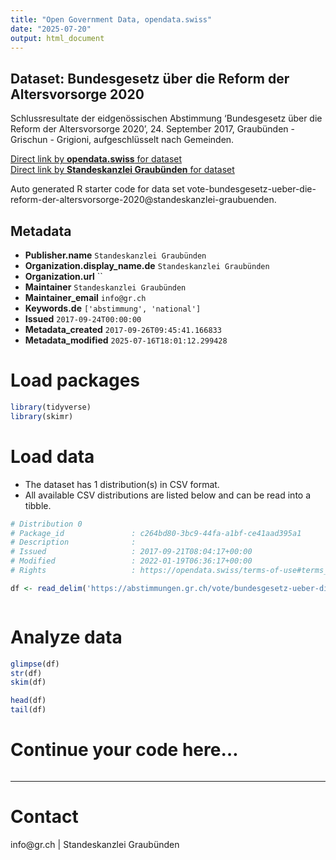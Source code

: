 ```yaml
---
title: "Open Government Data, opendata.swiss"
date: "2025-07-20"
output: html_document
---
```


## Dataset: Bundesgesetz über die Reform der Altersvorsorge 2020

Schlussresultate der eidgenössischen Abstimmung 'Bundesgesetz über die Reform der Altersvorsorge 2020', 24. September 2017, Graubünden - Grischun - Grigioni, aufgeschlüsselt nach Gemeinden.

[Direct link by **opendata.swiss** for dataset](https://opendata.swiss/de/dataset/bundesgesetz-uber-die-reform-der-altersvorsorge-2020)<br>
[Direct link by **Standeskanzlei Graubünden** for dataset](https://abstimmungen.gr.ch/vote/bundesgesetz-ueber-die-reform-der-altersvorsorge-2020/data)

Auto generated R starter code for data set vote-bundesgesetz-ueber-die-reform-der-altersvorsorge-2020@standeskanzlei-graubuenden.

## Metadata

- **Publisher.name** `Standeskanzlei Graubünden`
- **Organization.display_name.de** `Standeskanzlei Graubünden`
- **Organization.url** ``
- **Maintainer** `Standeskanzlei Graubünden`
- **Maintainer_email** `info@gr.ch`
- **Keywords.de** `['abstimmung', 'national']`
- **Issued** `2017-09-24T00:00:00`
- **Metadata_created** `2017-09-26T09:45:41.166833`
- **Metadata_modified** `2025-07-16T18:01:12.299428`


# Load packages

```r

library(tidyverse)
library(skimr)

```

# Load data

-   The dataset has 1 distribution(s) in CSV format.
-   All available CSV distributions are listed below and can be read into a tibble.

```r

# Distribution 0
# Package_id               : c264bd80-3bc9-44fa-a1bf-ce41aad395a1
# Description              : 
# Issued                   : 2017-09-21T08:04:17+00:00
# Modified                 : 2022-01-19T06:36:17+00:00
# Rights                   : https://opendata.swiss/terms-of-use#terms_by

df <- read_delim('https://abstimmungen.gr.ch/vote/bundesgesetz-ueber-die-reform-der-altersvorsorge-2020/data-csv')



```

# Analyze data

```r

glimpse(df)
str(df)
skim(df)

head(df)
tail(df)

```

# Continue your code here...

```r

```

------------------------------------------------------------------------

# Contact

info@gr.ch | Standeskanzlei Graubünden
